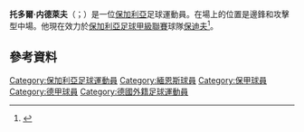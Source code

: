 '''托多爾·内德萊夫'''（{{lang-bg|Тодор Неделев}}；{{bd|1993年|2月7日}}）是一位[[保加利亞|保加利亞]]足球運動員。在場上的位置是邊鋒和攻擊型中場。他現在效力於[[保加利亞足球甲級聯賽|保加利亞足球甲級聯賽]]球隊[[博特夫足球俱樂部|保迪夫]]<ref>{{cite web|publisher=Footballdatabase.eu|title=Todor Nedelev Facts|url=http://www.footballdatabase.eu/football.joueurs.todor.nedelev.144475.en.html|accessdate=|archive-date=2016-10-27|archive-url=https://web.archive.org/web/20161027155937/http://www.footballdatabase.eu/football.joueurs.todor.nedelev.144475.en.html|dead-url=no}}</ref>。

==參考資料==
{{Reflist}}

{{DEFAULTSORT:Nedelev, Todor}}
[[Category:保加利亞足球運動員|Category:保加利亞足球運動員]]
[[Category:緬恩斯球員|Category:緬恩斯球員]]
[[Category:保甲球員|Category:保甲球員]]
[[Category:德甲球員|Category:德甲球員]]
[[Category:德國外籍足球運動員|Category:德國外籍足球運動員]]